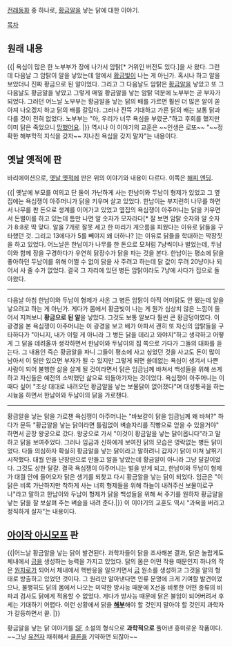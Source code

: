 [[전래동화]] 중 하나로, [[황금알]]을 낳는 닭에 대한 이야기.

[[목차]]
== 원래 내용 ==
{{| 욕심이 많은 한 노부부가 장에 나가서 암탉[* 거위인 버전도 있다.]을 사 왔다. 그런데 다음날 그 암탉이 알을 낳았는데 알에서 [[황금]]빛이 나는 게 아닌가. 혹시나 하고 알을 보았더니 진짜 황금으로 된 알이었다. 그리고 그 다음날도 암탉은 [[황금알]]을 낳았고 또 그 다음날도 황금알을 낳았고 그렇게 매일 황금알을 낳는 암탉 덕분에 노부부는 곧 부자가 되었다. 그러던 어느날 노부부는 황금알을 낳는 닭의 배를 가르면 훨씬 더 많은 알이 쏟아져 나오겠지 하고 닭의 배를 갈랐다. 그러나 잔뜩 기대하고 가른 닭의 배는 보통 닭과 다를 것이 전혀 없었다. 노부부는 "아, 우리가 너무 욕심을 부렸군."하고 후회를 했지만 이미 닭은 죽었으니 [[망했어요]]. |}}
역시나 이 이야기의 교훈은 ~~인생은 로또~~ "~~정확한 해부학적 지식을 갖자~~ 지나친 욕심을 갖지 말자"는 내용이다.

== 옛날 옛적에 판 ==
바리에이션으로, [[옛날 옛적에]] 판은 위의 이야기와 내용이 다르다. 이쪽은 [[해피 엔딩]].

{{| 옛날에 부모를 여의고 단 둘이 가난하게 사는 한남이와 두남이 형제가 있었고 그 옆집에는 욕심쟁이 아주머니가 닭을 키우며 살고 있었다. 한남이는 부지런히 나무를 하면서 나무를 판 돈으로 생계를 이어가고 있었고 옆집의 욕심쟁이 아주머니는 닭을 키우면서 돈벌이를 하고 있는데 틈만 나면 알 숫자가 모자라다[* 잘 보면 암탉 숫자와 알 숫자가 8:8로 딱 맞다. 알을 7개로 잘못 세고 한 마리가 게으름을 피웠다는 이유로 닭들을 구타했던 것. 그리고 13에다가 5를 빼야지 왜 더하나? ]는 이유로 닭들을 학대하는 막장짓을 하고 있었다. 어느날은 한남이가 나무를 한 돈으로 모처럼 7냥씩이나 벌었는데, 두남이와 함께 장을 구경하다가 우연히 닭장수가 닭을 파는 것을 본다. 한남이는 평소에 닭을 좋아하던 두남이를 위해 어쩔 수 없이 닭을 사 주려고 하는데 닭 값이 무려 20냥이나 되어서 사 줄 수가 없었다. 결국 그 자리에 있던 병든 암탉이라도 7냥에 사다가 집으로 돌아왔다.
----
다음날 아침 한남이와 두남이 형제가 사온 그 병든 암탉이 아직 어미닭도 안 됐는데 알을 낳으려고 하는 게 아닌가. 게다가 몸에서 황금빛이 나는 게 뭔가 심상치 않은 느낌이 들어서 지켜보니 '''황금으로 된 알'''을 낳았다. 그것도 보통 알보다 훨씬 큰 황금덩이였다. 이 광경을 본 욕심쟁이 아주머니는 이 광경을 보고 배가 아파서 괜히 또 자신의 암탉들을 구타하다가 "아니지, 내가 이럴 게 아니라 그 병든 닭을 데리고 와야지"하고 생각하고 어떻게 그 닭을 데려올까 생각하면서 한남이와 두남이의 집 쪽으로 가다가 그들의 대화를 듣는다. 그 내용인 즉슨 황금알을 파니 그들이 평소에 사고 싶었던 것을 사고도 돈이 많이 남아서 이 닭만 있으면 부자가 될 수 있지만 그렇게 되면 쓸데없는 욕심이 생겨서 나쁜 사람이 되어 불행한 삶을 살게 될 것이라면서 닭은 임금님께 바쳐서 백성들을 위해 쓰게 하고 자신들은 예전의 소박했던 삶으로 되돌아가자는 것이었다. 욕심쟁이 아주머니는 이때다 싶어 "조상 대대로 내려오던 황금알을 낳는 보물닭이 없어졌다"며 대성통곡을 하는 시늉을 하면서 한남이와 두남이의 닭을 가로챈다.
----
황금알을 낳는 닭을 가로챈 욕심쟁이 아주머니는 "바보같이 닭을 임금님께 왜 바쳐?" 하다가 문득 "황금알을 낳는 닭이라면 틀림없이 벼슬자리를 직빵으로 얻을 수 있을거야" 하면서 곧장 왕궁으로 갔다. 왕궁으로 가서 "이것이 황금알을 낳는 닭이옵니다"라고 말하고 닭을 보여주었다. 그러나 임금과 신하에게 보여진 닭의 모습은 영락없는 병든 닭이었다. 다들 의심하자 확실히 황금알을 낳는 닭이라고 말하려니 갑자기 닭이 미쳐 날뛰기 시작했다. 대궐 안을 난장판으로 만들고 알을 낳았는데 황금알이 아니라 그냥 달걀이었다. 그것도 상한 달걀. 결국 욕심쟁이 아주머니는 벌을 받게 되고, 한남이와 두남이 형제가 대궐 안에 들어오자 닭은 생기를 되찾고 다시 황금알을 낳는 닭이 되었다. 임금은 "이 닭은 비록 가난하지만 착하게 사는 너희 형제들을 위해 하늘이 내려주신 보물이로구나"라고 말하고 한남이와 두남이 형제가 닭을 백성들을 위해 써 주기를 원하자 황금알을 낳는 닭을 잘 보살펴 주는 벼슬을 내려 준다.|}}
이 이야기의 교훈도 역시 "과욕을 버리고 정직하게 살자"는 내용이다.

== [[아이작 아시모프]] 판 ==
{{|어느날 황금알을 낳는 닭이 발견된다. 과학자들이 닭을 조사해본 결과, 닭은 놀랍게도 체내에서 [[금]]을 생성하는 능력을 가지고 있었다. 닭의 몸은 어떤 작용 때문인지 하나의 작은 [[원자로]]가 되어서 체내에서 핵반응을 일으키면서 [[금]] 원소를 생성하고 그것을 알의 형태로 방출하고 있었던 것이다.
그 원리만 알아낸다면 인류 문명에 크게 기여할 발견이었으나, 불행히도 닭의 몸에서 나오는 미약한 방사능 때문에 X선을 비롯한 어떤 종류의 비파괴 검사도 닭에게 적용할 수 없었다. 게다가 방사능 때문에 닭은 불임이 되어버려서 후세는 기대하기 어렵다.
이런 상황에서 닭을 '''[[해부]]'''해야 할 것인지 말아야 할 것인지 과학자가 갈등하면서 끝.
|}}

황금알을 낳는 닭 이야기를 [[SF]] 소설의 형식으로 '''과학적으로''' 풀어낸 흥미로운 작품이다. ~~그냥 [[유전자]] 채취해서 [[클론]]을 기약하면 되잖아~~
